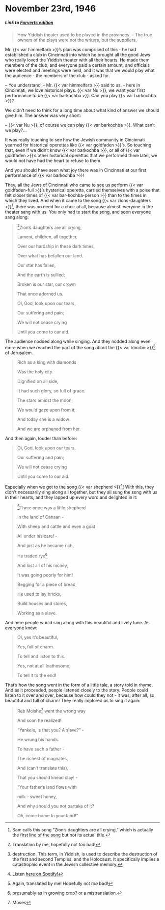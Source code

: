 # November 23rd, 1946

##### _Link to [Forverts edition](https://www.nli.org.il/en/newspapers/frw/1946/11/23/01/)_ {.unnumbered}

> How Yiddish theater used to be played in the provinces. -- The true owners of the plays were not the writers, but the suppliers.

Mr. {{< var himmelfarb >}}'s plan was comprised of this - he had established a club in Cincinnati into which he brought all the good Jews who really loved the Yiddish theater with all their hearts. He made them members of the club; and everyone paid a certain amount, and officials were elected and meetings were held, and it was that we would play what the audience - the members of the club - asked for.

-- You understand, - Mr. {{< var himmelfarb >}} said to us, - here in Cincinnati, we love historical plays. {{< var Nu >}}, we want your first performance to be {{< var barkochba >}}. Can you play {{< var barkochba >}}?

We didn't need to think for a long time about what kind of answer we should give him. The answer was very short:

-- {{< var Nu >}}, of course we can play {{< var barkochba >}}. What can't we play?...

It was really touching to see how the Jewish community in Cincinnati yearned for historical operettas like {{< var goldfaden >}}'s. So touching that, even if we didn't know {{< var barkochba >}}, or all of {{< var goldfaden >}}'s other historical operettas that we performed there later, we would not have had the heart to refuse to them.

And you should have seen what joy there was in Cincinnati at our first performance of {{< var barkochba >}}! 

They, all the Jews of Cincinnati who came to see us perform {{< var goldfaden-full >}}'s hysterical operetta, carried themselves with a poise that felt closer times of {{< var bar-kochba-person >}} than to the times in which they lived. And when it came to the song {{< var zions-daughters >}}^[Sam calls this song "Zion's daughters are all crying," which is actually the [first line of the song](https://fau.digital.flvc.org/islandora/object/fau%3A81016) but not its actual title.], there was no need for a choir at all, because almost everyone in the theater sang with us. You only had to start the song, and soon everyone sang along:

> ^[Translation by me, hopefully not _too_ bad!]Zion's daughters are all crying, 
>
> Lament, children, all together, 
>
> Over our hardship in these dark times,
>
> Over what has befallen our land.
>
> Our star has fallen, 
>
> And the earth is sullied;
>
> Broken is our star, our crown
>
> That once adorned us.
>
> Oi, God, look upon our tears, 
>
> Our suffering and pain;
>
> We will not cease crying 
>
> Until you come to our aid.


The audience nodded along while singing. And they nodded along even more when we reached the part of the song about the {{< var khurbn >}}^[destruction. This term, in Yiddish, is used to describe the destruction of the first and second Temples, and the Holocaust. It specifically implies a catastrophic event in the Jewish collective memory.] of Jerusalem.

> Rich as a king with diamonds
>
> Was the holy city.
> 
> Dignified on all side,
>
> It had such glory, so full of grace.
>
> The stars amidst the moon, 
>
> We would gaze upon from it;
>
> And today she is a widow
>
> And we are orphaned from her.


And then again, louder than before: 


> Oi, God, look upon our tears, 
>
> Our suffering and pain;
>
> We will not cease crying 
>
> Until you come to our aid.

Especially when we got to the song {{< var shepherd >}}^[Listen [here on Spotify!](https://open.spotify.com/track/6ZWCRTbEXndPo7SqVtiStt?si=642fce1b9c214167)]! With this, they didn't necessarily sing along all together, but they all sung the song with us in their hearts, and they lapped up every word and delighted in it:

> ^[Again, translated by me! Hopefully not _too_ bad!]There once was a little shepherd
>
> In the land of Canaan - 
>
> With sheep and cattle and even a goat
>
> All under his care! - 
>
> And just as he became rich, 
>
> He traded rye^[presumably as in growing crop? or a mistranslation.] 
>
> And lost all of his money, 
>
> It was going poorly for him!
>
> Begging for a piece of bread,
>
> He used to lay bricks,
>
> Build houses and stores, 
>
> Working as a slave.


And here people would sing along with this beautiful and lively tune. As everyone knew:

> Oi, yes it's beautiful,
>
> Yes, full of charm.
>
> To tell and listen to this.
> 
> Yes, not at all loathesome,
>
> To tell it to the end!

That's how the song went in the form of a little tale, a story told in rhyme. And as it proceeded, people listened closely to the story. People could listen to it over and over, because how could they not - it was, after all, so beautiful and full of charm! They really implored us to sing it again:

> Reb Moishe^[Moses] went the wrong way
>
> And soon he realized!
>
> "Yankele, is that you? A slave?" - 
>
> He wrung his hands.
>
> To have such a father - 
>
> The richest of magnates, 
>
> And (can't translate this), 
> 
> That you should knead clay! - 
>
> "Your father's land flows with
>
> milk - sweet honey, 
>
> And why should you not partake of it?
>
> Oh, come home to your land!"












